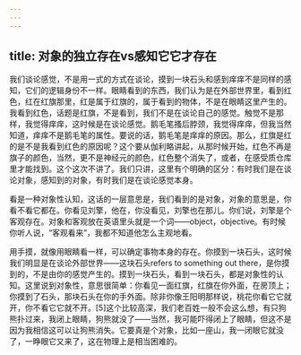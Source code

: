 ```yaml
---
---
---
```

title: 对象的独立存在vs感知它它才存在
---




我们谈论感觉，不是用一式的方式在谈论，摸到一块石头和感到痒痒不是同样的感知，它们的逻辑身份不一样。眼睛看到的东西，我们认为是在外部世界里，看到红色，红在红旗那里，红是属于红旗的，属于看到的物体，不是在眼睛这里产生的。我看到红色，话题是红旗，不是看到，我们不是在谈论自己的感觉。触觉不是那样，我觉得痒痒，这时候是在谈论感觉。鹅毛笔搔后脖颈，我觉得痒痒，但我当然知道，痒痒不是鹅毛笔的属性。要说的话，鹅毛笔是痒痒的原因。那么，红旗是红的是不是我看到红色的原因呢？这个要从伽利略讲起，从那时候开始，红色不再是旗子的颜色，当然，更不是神经元的颜色，红色整个消失了，或者，在感受质仓库里才能找到。这个这次不讲了。我们只讲，这里有个明确的区分：有时我们是在谈论对象，感知到的对象，有时我们是在谈论感觉本身。

看是一种对象性认知，这话的一层意思是，我们看到的是对象，对象的意思是，你看不看它都在。你看见刘擎，他在，你没看见，刘擎也在那儿。你们说，刘擎是个客观存在。对象和客观放在英语里头就是一个词——object，objective。有时候你听人说，“客观看来”，我都不知道他怎么主观地看。

用手摸，就像用眼睛看一样，可以确定事物本身的存在。你摸到一块石头，这时候我们明显是在谈论外部世界——这块石头refers to something out there，是你摸到的，不是由你的感觉产生的。摸到一块石头，看到一块石头，都是对象性的认知。这里说到对象性，意思很简单：你看见一面红旗，红旗在你外面，在房顶上；你摸到了石头，那块石头在你的手外面。除非你像王阳明那样说，桃花你看它它就开，你不看它它就不开。[5]这个比较高深，我们老百姓一般不会这么想，有只狗熊扑过来，我闭上眼睛，狗熊就没了——当然，我可能吓得闭上了眼睛，但这不是因为我相信这可以让狗熊消失。它要真是个对象，比如一座山，我一闭眼它就没了，一睁眼它又来了，这在物理上是相当困难的。